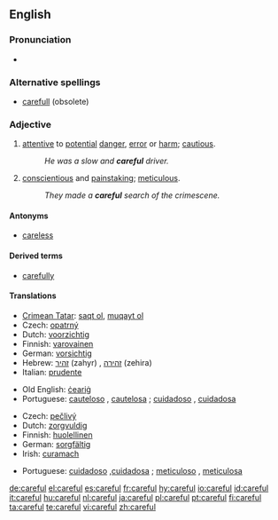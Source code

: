 ==English==

===Pronunciation===
*{{audio|en-us-careful.ogg|Audio (US)}}

===Alternative spellings===
*[[carefull]] (obsolete)

===Adjective===
{{en-adj}}

# [[attentive]] to [[potential]] [[danger]], [[error]] or [[harm]]; [[cautious]].
#:''He was a slow and '''careful''' driver.''
# [[conscientious]] and [[painstaking]]; [[meticulous]].
#:''They made a '''careful''' search of the crimescene.''

====Antonyms====
*[[careless]]

====Derived terms====
*[[carefully]]

====Translations====
{{trans-top|cautious}}
*[[Crimean Tatar]]: [[saqt olmaq|saqt ol]], [[muqayt olmaq|muqayt ol]]
*Czech: [[opatrný]] {{m}}
*Dutch: [[voorzichtig]]
*Finnish: [[varovainen]]
*German: [[vorsichtig]]
*Hebrew: [[זהיר]] (zahyr) {{m}}, [[זהירה]] (zehira) {{f}}
*Italian: [[prudente]]
{{trans-mid}}
*Old English: [[cearig|ċeariġ]]
*Portuguese: [[cauteloso]] {{m}}, [[cautelosa]] {{f}}; [[cuidadoso]] {{m}}, [[cuidadosa]] {{f}}
{{trans-bottom}}

{{trans-top|meticulous}}
*Czech: [[pečlivý]] {{m}}
*Dutch: [[zorgvuldig]]
*Finnish: [[huolellinen]]
*German: [[sorgfältig]]
*Irish: [[curamach]]
{{trans-mid}}
*Portuguese: [[cuidadoso]] {{m}},[[cuidadosa]] {{f}}; [[meticuloso]] {{m}}, [[meticulosa]] {{f}}
{{trans-bottom}}

[[de:careful]]
[[el:careful]]
[[es:careful]]
[[fr:careful]]
[[hy:careful]]
[[io:careful]]
[[id:careful]]
[[it:careful]]
[[hu:careful]]
[[nl:careful]]
[[ja:careful]]
[[pl:careful]]
[[pt:careful]]
[[fi:careful]]
[[ta:careful]]
[[te:careful]]
[[vi:careful]]
[[zh:careful]]